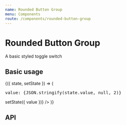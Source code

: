 ```yaml
---
name: Rounded Button Group
menu: Components
route: /components/rounded-button-group
---
```



# Rounded Button Group

A basic styled toggle switch

## Basic usage

<Playground>
  <State
    initial={{
      value: null,
      options: [
        {
          value: 'studies',
          icon: {
            name: 'studies',
            width: '15px',
            height: '13px',
          },
          bottomLabel: 'Series',
        },
        {
          value: 'measurements',
          icon: {
            name: 'measurement-lesions',
            width: '18px',
            height: '10px',
          },
          bottomLabel: 'Measurements',
        },
      ],
    }}
  >
    {({ state, setState }) => (
      <React.Fragment>
        <div>
          <pre>value: {JSON.stringify(state.value, null, 2)}</pre>
        </div>
        <RoundedButtonGroup
          {...state}
          onValueChanged={value => setState({ value })}
        />
      </React.Fragment>
    )}
  </State>
</Playground>

## API

<Props of={RoundedButtonGroup} />
